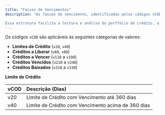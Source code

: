 ```yaml
---
title: "Faixas de Vencimentos"
description: "As faixas de vencimento, identificadas pelos códigos vCOD, classificam as operações de crédito de acordo com sua linha do tempo: quanto falta para o vencimento, quando os recursos serão liberados, há quanto tempo estão vencidas ou se já foram baixadas da carteira. 

Essa estrutura facilita a leitura e análise do portfólio de crédito, ajudando instituições a entender melhor seus riscos e a tomar decisões mais rápidas e informadas."
---
```


Os códigos `vCOD` são aplicáveis às seguintes categorias de valores:

- **Limites de Crédito** (`v20`, `v40`)
- **Créditos a Liberar** (`v60`, `v80`)
- **Créditos a Vencer** (`v110` a `v190`)
- **Créditos Vencidos** (`v210` a `v240`)
- **Créditos Baixados** (`v310` a `v330`)

**Limite de Crédito**

| vCOD | Descrição (Dias)                                   |
| :--- | :------------------------------------------------- |
| v20  | Limite de Crédito com Vencimento até 360 dias      |
| v40  | Limite de Crédito com Vencimento acima de 360 dias |